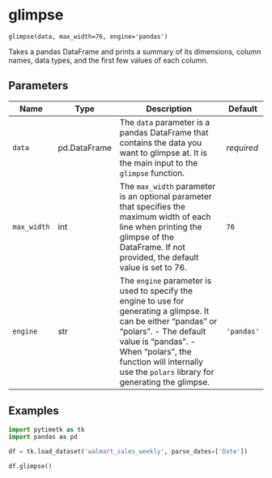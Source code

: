 # glimpse { #pytimetk.glimpse }

`glimpse(data, max_width=76, engine='pandas')`

Takes a pandas DataFrame and prints a summary of its dimensions, column 
names, data types, and the first few values of each column.

## Parameters

| Name        | Type         | Description                                                                                                                                                                                                                                                             | Default    |
|-------------|--------------|-------------------------------------------------------------------------------------------------------------------------------------------------------------------------------------------------------------------------------------------------------------------------|------------|
| `data`      | pd.DataFrame | The `data` parameter is a pandas DataFrame that contains the data you  want to glimpse at. It is the main input to the `glimpse` function.                                                                                                                              | _required_ |
| `max_width` | int          | The `max_width` parameter is an optional parameter that specifies the  maximum width of each line when printing the glimpse of the DataFrame.  If not provided, the default value is set to 76.                                                                         | `76`       |
| `engine`    | str          | The `engine` parameter is used to specify the engine to use for  generating a glimpse. It can be either "pandas" or "polars".   - The default value is "pandas".  - When "polars", the function will internally use the `polars` library    for generating the glimpse. | `'pandas'` |

## Examples

```python
import pytimetk as tk
import pandas as pd

df = tk.load_dataset('walmart_sales_weekly', parse_dates=['Date'])

df.glimpse()
```